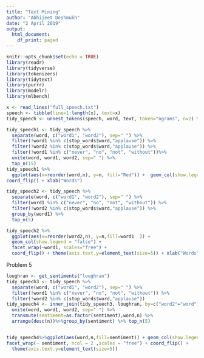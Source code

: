 ---
title: "Text Mining"
author: "Abhijeet Deshmukh"
date: "2 April 2019"
output:
  html_document:
    df_print: paged
---

```{r setup, include=FALSE}
knitr::opts_chunk$set(echo = TRUE)
library(readr)
library(tidyverse)
library(tokenizers)
library(tidytext)
library(purrr)
library(modelr)
library(mlbench)
```

```{r, Problem 3}
x <- read_lines("full_speech.txt")
speech <- tibble(line=1:length(x), text=x)
tidy_speech <- unnest_tokens(speech, word, text, token="ngrams", n=2) %>% count(word, sort=TRUE)

tidy_speech1 <- tidy_speech %>% 
  separate(word, c("word1", "word2"), sep=" ") %>%
  filter(!word1 %in% c(stop_words$word,"applause")) %>%
  filter(!word2 %in% c(stop_words$word,"applause")) %>%
  filter(!word1 %in% c("never", "no", "not", "without"))%>%
  unite(word, word1, word2, sep=" ") %>%
  top_n(15)
tidy_speech1 %>%
  ggplot(aes(x=reorder(word,n), y=n, fill="Red")) +  geom_col(show.legend = "false") +
coord_flip() + xlab("Words")
```

```{r, Problem4}
tidy_speech2 <- tidy_speech %>% 
  separate(word, c("word1", "word2"), sep=" ") %>%
  filter(word1 %in% c("never", "no", "not", "without")) %>%
  filter(!word2 %in% c(stop_words$word,"applause")) %>%
  group_by(word1) %>%
  top_n(5)

tidy_speech2 %>%
  ggplot(aes(x=reorder(word2,n), y=n,fill=word1  )) +
  geom_col(show.legend = "false") + 
  facet_wrap(~word1, scales="free") + 
  coord_flip() + theme(axis.text.y=element_text(size=5)) + xlab("Words")
```

Problem 5
```{r, problem5}
loughran <- get_sentiments("loughran")
tidy_speech3 <- tidy_speech %>% 
  separate(word, c("word1", "word2"), sep=" ") %>%
  filter(!word1 %in% c("never", "no", "not", "without")) %>%
  filter(!word2 %in% c(stop_words$word,"applause"))
tidy_speech4 <- inner_join(tidy_speech3, loughran, by=c("word2"="word")) %>%
  unite(word, word1, word2, sep=" ") %>%
  transmute(sentiment=as.factor(sentiment),word,n) %>%
  arrange(desc(n))%>%group_by(sentiment) %>% top_n(5)


tidy_speech4%>%ggplot(aes(word,n,fill=sentiment)) + geom_col(show.legend = FALSE) + 
facet_wrap(~ sentiment, ncol = 2 ,scales = "free") + coord_flip() +
  theme(axis.text.y=element_text(size=5))
```

